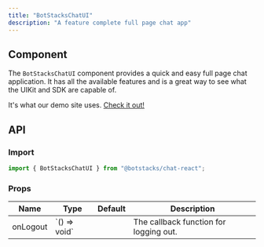 ```yaml
---
title: "BotStacksChatUI"
description: "A feature complete full page chat app"
---
```


## Component

The `BotStacksChatUI` component provides a quick and easy full page chat application. It has all the available features
and is a great way to see what the UIKit and SDK are capable of.

It's what our demo site uses. [Check it out!](https://demo.botstacks.ai)

## API

### Import

```js
import { BotStacksChatUI } from "@botstacks/chat-react";
```

### Props

<table>
  <thead>
    <tr>
      <th>Name</th>
      <th>Type</th>
      <th>Default</th>
      <th>Description</th>
    </tr>
  </thead>
  <tbody>
    <tr>
      <td>onLogout</td>
      <td>`() => void`</td>
      <td></td>
      <td>The callback function for logging out.</td>
    </tr>
  </tbody>
</table>
